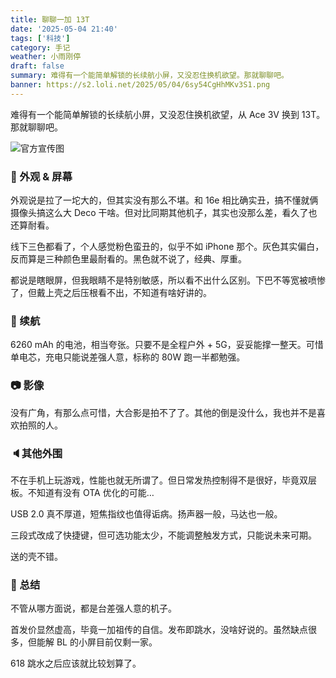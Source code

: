```yaml
---
title: 聊聊一加 13T
date: '2025-05-04 21:40'
tags: ['科技']
category: 手记
weather: 小雨刚停
draft: false
summary: 难得有一个能简单解锁的长续航小屏，又没忍住换机欲望。那就聊聊吧。
banner: https://s2.loli.net/2025/05/04/6sy54CgHhMKv3S1.png
---
```


难得有一个能简单解锁的长续航小屏，又没忍住换机欲望，从 Ace 3V 换到 13T。那就聊聊吧。

![官方宣传图](https://s2.loli.net/2025/05/04/6sy54CgHhMKv3S1.png)

### 📱 外观 & 屏幕

外观说是拉了一坨大的，但其实没有那么不堪。和 16e 相比确实丑，搞不懂就俩摄像头搞这么大 Deco 干啥。但对比同期其他机子，其实也没那么差，看久了也还算耐看。

线下三色都看了，个人感觉粉色蛮丑的，似乎不如 iPhone 那个。灰色其实偏白，反而算是三种颜色里最耐看的。黑色就不说了，经典、厚重。

都说是瞎眼屏，但我眼睛不是特别敏感，所以看不出什么区别。下巴不等宽被喷惨了，但戴上壳之后压根看不出，不知道有啥好讲的。

### 🔋 续航

6260 mAh 的电池，相当夸张。只要不是全程户外 + 5G，妥妥能撑一整天。可惜单电芯，充电只能说差强人意，标称的 80W 跑一半都勉强。

### 📷 影像

没有广角，有那么点可惜，大合影是拍不了了。其他的倒是没什么，我也并不是喜欢拍照的人。

### 🔈其他外围

不在手机上玩游戏，性能也就无所谓了。但日常发热控制得不是很好，毕竟双层板。不知道有没有 OTA 优化的可能…

USB 2.0 真不厚道，短焦指纹也值得诟病。扬声器一般，马达也一般。

三段式改成了快捷键，但可选功能太少，不能调整触发方式，只能说未来可期。

送的壳不错。

### 📜 总结

不管从哪方面说，都是台差强人意的机子。

首发价显然虚高，毕竟一加祖传的自信。发布即跳水，没啥好说的。虽然缺点很多，但能解 BL 的小屏目前仅剩一家。

618 跳水之后应该就比较划算了。